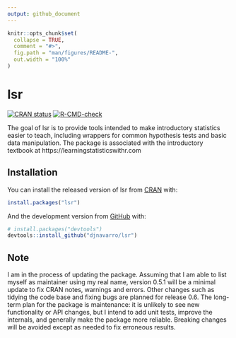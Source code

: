 ```yaml
---
output: github_document
---
```


<!-- README.md is generated from README.Rmd. Please edit that file -->

```r
knitr::opts_chunk$set(
  collapse = TRUE,
  comment = "#>",
  fig.path = "man/figures/README-",
  out.width = "100%"
)
```

# lsr

<!-- badges: start -->
[![CRAN status](https://www.r-pkg.org/badges/version/lsr)](https://CRAN.R-project.org/package=lsr)
[![R-CMD-check](https://github.com/djnavarro/lsr/workflows/R-CMD-check/badge.svg)](https://github.com/djnavarro/lsr/actions)
<!-- badges: end -->

The goal of lsr is to provide tools intended to make introductory statistics easier to teach, including wrappers for common hypothesis tests and basic data manipulation. The package is associated with the introductory textbook at https://learningstatisticswithr.com

## Installation

You can install the released version of lsr from [CRAN](https://CRAN.R-project.org) with:

``` r
install.packages("lsr")
```

And the development version from [GitHub](https://github.com/) with:

``` r
# install.packages("devtools")
devtools::install_github("djnavarro/lsr")
```

## Note

I am in the process of updating the package. Assuming that I am able to list myself as maintainer using my real name, version 0.5.1 will be a minimal update to fix CRAN notes, warnings and errors. Other changes such as tidying the code base and fixing bugs are planned for release 0.6. The long-term plan for the package is maintenance: it is unlikely to see new functionality or API changes, but I intend to add unit tests, improve the internals, and generally make the package more reliable. Breaking changes will be avoided except as needed to fix erroneous results.


